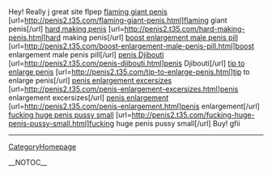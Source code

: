 Hey! Really j great site flpep
<a href= http://penis2.t35.com/flaming-giant-penis.html >flaming giant penis</a> [url=http://penis2.t35.com/flaming-giant-penis.html]flaming giant penis[/url] <a href= http://penis2.t35.com/hard-making-penis.html >hard making penis</a> [url=http://penis2.t35.com/hard-making-penis.html]hard making penis[/url] <a href= http://penis2.t35.com/boost-enlargement-male-penis-pill.html >boost enlargement male penis pill</a> [url=http://penis2.t35.com/boost-enlargement-male-penis-pill.html]boost enlargement male penis pill[/url] <a href= http://penis2.t35.com/penis-djibouti.html >penis Djibouti</a> [url=http://penis2.t35.com/penis-djibouti.html]penis Djibouti[/url] <a href= http://penis2.t35.com/tip-to-enlarge-penis.html >tip to enlarge penis</a> [url=http://penis2.t35.com/tip-to-enlarge-penis.html]tip to enlarge penis[/url] <a href= http://penis2.t35.com/penis-enlargement-excersizes.html >penis enlargement excersizes</a> [url=http://penis2.t35.com/penis-enlargement-excersizes.html]penis enlargement excersizes[/url] <a href= http://penis2.t35.com/penis-enlargement.html >penis enlargement</a> [url=http://penis2.t35.com/penis-enlargement.html]penis enlargement[/url] <a href= http://penis2.t35.com/fucking-huge-penis-pussy-small.html >fucking huge penis pussy small</a> [url=http://penis2.t35.com/fucking-huge-penis-pussy-small.html]fucking huge penis pussy small[/url] 
Buy! gfii
----
[[CategoryHomepage]]

__NOTOC__